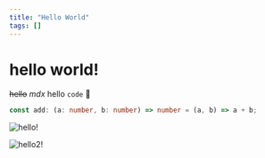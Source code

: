 ```yaml
---
title: "Hello World"
tags: []
---
```


# hello world!

~~hello~~ _mdx_ hello `code` 🎉

```ts hello.ts
const add: (a: number, b: number) => number = (a, b) => a + b;
```

![hello!](../profile.png "This is my profile character")

![hello2!](https://avatars.githubusercontent.com/u/48559454 "This is my profile character")

